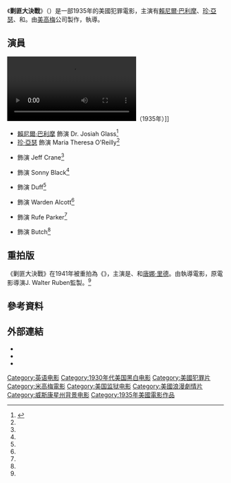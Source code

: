 {{noteTA
|G1=Show
}}
{{Infobox film
| name           = 剿匪大決戰
| original_name  = ''Public Hero No. 1''
| image          = Public-Hero-Number-One-1935-Poster-2.jpg
| image_size     =
| caption        =
| director       = {{link-en|J. Walter Ruben|J. Walter Ruben}}
| producer       = {{link-en|呂西安·哈伯德|Lucien Hubbard}}
| writer         = J. Walter Ruben（故事）<br />{{link-en|Wells Root|Wells Root}}（故事和編劇）
| narrator       =
| starring       = [[賴尼爾·巴利摩|賴尼爾·巴利摩]]<br />[[珍·亞瑟|珍·亞瑟]]<br />{{link-en|切斯特·莫利斯|Chester Morris}}<br />{{link-en|Joseph Calleia|Joseph Calleia}}
| music          = {{link-en|Edward Ward (composer)|Edward Ward (composer)|Edward Ward}}
| cinematography = {{link-en|格雷格·托蘭德|Gregg Toland}}
| editing        = {{link-en|法蘭克·沙利文|Frank Sullivan (film editor)}}
| studio         = [[美高梅|美高梅]]
| distributor    = 美高梅
| released       = {{Film date|1935|05|31}}
| runtime        = 89分鐘
| country        = 美國
| language       = 英語
| budget         =
| gross          =
| cn_name = 
| hk_name = 剿匪大決戰
| tw_name =
}}
《'''剿匪大決戰'''》（{{lang-en|'''''Public Hero No. 1'''''}}）是一部1935年的美國犯罪電影，主演有[[賴尼爾·巴利摩|賴尼爾·巴利摩]]、[[珍·亞瑟|珍·亞瑟]]、{{link-en|切斯特·莫利斯|Chester Morris}}和{{link-en|Joseph Calleia|Joseph Calleia}}。由[[美高梅|美高梅]]公司製作，{{link-en|J. Walter Ruben|J. Walter Ruben}}執導。

== 演員 ==
[[File:Public_Hero_No1_Trailer.webm|thumb]]（1935年）]]
* [[賴尼爾·巴利摩|賴尼爾·巴利摩]] 飾演 Dr. Josiah Glass<ref name="AFI">{{Cite web |url = http://www.afi.com/members/catalog/DetailView.aspx?s=&Movie=7319 |title = Public Hero No. 1 |publisher = American Film Institute |language = en |accessdate = 2017-03-21 |archive-date = 2019-01-09 |archive-url = https://web.archive.org/web/20190109205515/http://www.afi.com/members/catalog/DetailView.aspx?s=&Movie=7319 |dead-url = no }}</ref>
* [[珍·亞瑟|珍·亞瑟]] 飾演 Maria Theresa O'Reilly<ref name="AFI" />
* {{link-en|切斯特·莫利斯|Chester Morris}} 飾演 Jeff Crane<ref name="AFI" />
* {{link-en|Joseph Calleia|Joseph Calleia}} 飾演 Sonny Black<ref name="AFI" />
* {{link-en|保羅·凱利|Paul Kelly (actor)}} 飾演 Duff<ref name="AFI" />
* {{link-en|劉易斯·史東|Lewis Stone}} 飾演 Warden Alcott<ref name="AFI" />
* {{link-en|Paul Hurst (actor)|Paul Hurst (actor)|Paul Hurst}} 飾演 Rufe Parker<ref name="AFI" />
* {{link-en|George E. Stone|George E. Stone}} 飾演 Butch<ref name="AFI" />

== 重拍版 ==
《剿匪大決戰》在1941年被重拍為《''{{link-en|The Get-Away (1941 film)|The Get-Away (1941 film)|The Get-Away}}''》，主演是{{link-en|Robert Sterling|Robert Sterling}}、{{link-en|Dan Dailey|Dan Dailey}}和[[唐娜·里德|唐娜·里德]]。由{{link-en|愛德華·巴茲爾|Edward Buzzell}}執導電影，原電影導演J. Walter Ruben監製。<ref name="AFI" />

== 參考資料 ==
{{reflist}}

== 外部連結 ==
* {{IMDb title|id=0026895}}
* {{Amg title|id=106863}}
* {{tcmdb title|id=2383}}

[[Category:英语电影|Category:英语电影]]
[[Category:1930年代美国黑白电影|Category:1930年代美国黑白电影]]
[[Category:美國犯罪片|Category:美國犯罪片]]
[[Category:米高梅電影|Category:米高梅電影]]
[[Category:美国监狱电影|Category:美国监狱电影]]
[[Category:美國浪漫劇情片|Category:美國浪漫劇情片]]
[[Category:威斯康星州背景电影|Category:威斯康星州背景电影]]
[[Category:1935年美國電影作品|Category:1935年美國電影作品]]